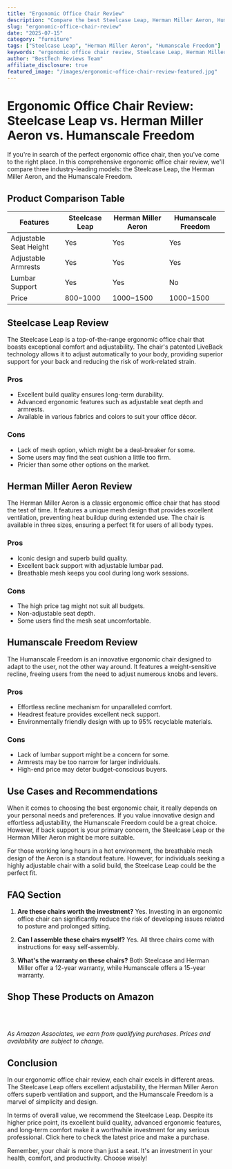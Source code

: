 ```yaml
---
title: "Ergonomic Office Chair Review"
description: "Compare the best Steelcase Leap, Herman Miller Aeron, Humanscale Freedom and more. Find the perfect furniture with our detailed reviews and recommendations."
slug: "ergonomic-office-chair-review"
date: "2025-07-15"
category: "furniture"
tags: ["Steelcase Leap", "Herman Miller Aeron", "Humanscale Freedom"]
keywords: "ergonomic office chair review, Steelcase Leap, Herman Miller Aeron, Humanscale Freedom"
author: "BestTech Reviews Team"
affiliate_disclosure: true
featured_image: "/images/ergonomic-office-chair-review-featured.jpg"
---
```


# Ergonomic Office Chair Review: <ProductLink productName="Steelcase Leap">Steelcase Leap</ProductLink> vs. Herman Miller Aeron vs. Humanscale Freedom

If you're in search of the perfect ergonomic office chair, then you've come to the right place. In this comprehensive ergonomic office chair review, we'll compare three industry-leading models: the <ProductLink productName="Steelcase Leap">Steelcase Leap</ProductLink>, the Herman Miller Aeron, and the Humanscale Freedom.

## Product Comparison Table

| Features | <ProductLink productName="Steelcase Leap">Steelcase Leap</ProductLink> | Herman Miller Aeron | Humanscale Freedom |
|----------|----------------|---------------------|--------------------|
| Adjustable Seat Height | Yes | Yes | Yes |
| Adjustable Armrests | Yes | Yes | Yes |
| Lumbar Support | Yes | Yes | No |
| Price | $800-$1000 | $1000-$1500 | $1000-$1500 |

## <ProductLink productName="Steelcase Leap">Steelcase Leap</ProductLink> Review

The <ProductLink productName="Steelcase Leap">Steelcase Leap</ProductLink> is a top-of-the-range ergonomic office chair that boasts exceptional comfort and adjustability. The chair's patented LiveBack technology allows it to adjust automatically to your body, providing superior support for your back and reducing the risk of work-related strain.

### Pros
- Excellent build quality ensures long-term durability.
- Advanced ergonomic features such as adjustable seat depth and armrests.
- Available in various fabrics and colors to suit your office décor.

### Cons
- Lack of mesh option, which might be a deal-breaker for some.
- Some users may find the seat cushion a little too firm.
- Pricier than some other options on the market.

## <ProductLink productName="Herman Miller Aeron">Herman Miller Aeron</ProductLink> Review

The <ProductLink productName="Herman Miller Aeron">Herman Miller Aeron</ProductLink> is a classic ergonomic office chair that has stood the test of time. It features a unique mesh design that provides excellent ventilation, preventing heat buildup during extended use. The chair is available in three sizes, ensuring a perfect fit for users of all body types.

### Pros
- Iconic design and superb build quality.
- Excellent back support with adjustable lumbar pad.
- Breathable mesh keeps you cool during long work sessions.

### Cons
- The high price tag might not suit all budgets.
- Non-adjustable seat depth.
- Some users find the mesh seat uncomfortable.

## <ProductLink productName="Humanscale Freedom">Humanscale Freedom</ProductLink> Review

The <ProductLink productName="Humanscale Freedom">Humanscale Freedom</ProductLink> is an innovative ergonomic chair designed to adapt to the user, not the other way around. It features a weight-sensitive recline, freeing users from the need to adjust numerous knobs and levers.

### Pros
- Effortless recline mechanism for unparalleled comfort.
- Headrest feature provides excellent neck support.
- Environmentally friendly design with up to 95% recyclable materials.

### Cons
- Lack of lumbar support might be a concern for some.
- Armrests may be too narrow for larger individuals.
- High-end price may deter budget-conscious buyers.

## Use Cases and Recommendations

When it comes to choosing the best ergonomic chair, it really depends on your personal needs and preferences. If you value innovative design and effortless adjustability, the <ProductLink productName="Humanscale Freedom">Humanscale Freedom</ProductLink> could be a great choice. However, if back support is your primary concern, the <ProductLink productName="Steelcase Leap">Steelcase Leap</ProductLink> or the Herman Miller Aeron might be more suitable. 

For those working long hours in a hot environment, the breathable mesh design of the Aeron is a standout feature. However, for individuals seeking a highly adjustable chair with a solid build, the Steelcase Leap could be the perfect fit.

## FAQ Section

1. **Are these chairs worth the investment?** 
   Yes. Investing in an ergonomic office chair can significantly reduce the risk of developing issues related to posture and prolonged sitting.

2. **Can I assemble these chairs myself?**
   Yes. All three chairs come with instructions for easy self-assembly.

3. **What's the warranty on these chairs?**
   Both Steelcase and Herman Miller offer a 12-year warranty, while Humanscale offers a 15-year warranty.


## Shop These Products on Amazon

<div style="display: flex; gap: 1rem; flex-wrap: wrap; margin: 2rem 0;">
  <AmazonButton productName="Steelcase Leap" />
  <AmazonButton productName="Herman Miller Aeron" />
  <AmazonButton productName="Humanscale Freedom" />
</div>

*As Amazon Associates, we earn from qualifying purchases. Prices and availability are subject to change.*

## Conclusion

In our ergonomic office chair review, each chair excels in different areas. The <ProductLink productName="Steelcase Leap">Steelcase Leap</ProductLink> offers excellent adjustability, the Herman Miller Aeron offers superb ventilation and support, and the <ProductLink productName="Humanscale Freedom">Humanscale Freedom</ProductLink> is a marvel of simplicity and design. 

In terms of overall value, we recommend the <ProductLink productName="Steelcase Leap">Steelcase Leap</ProductLink>. Despite its higher price point, its excellent build quality, advanced ergonomic features, and long-term comfort make it a worthwhile investment for any serious professional. Click here to check the latest price and make a purchase.

Remember, your chair is more than just a seat. It's an investment in your health, comfort, and productivity. Choose wisely!